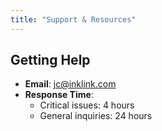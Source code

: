 ```yaml
---
title: "Support & Resources"
---
```


## Getting Help

- **Email**: [jc@inklink.com](mailto:jc@inklink.com)
- **Response Time**:
  - Critical issues: 4 hours
  - General inquiries: 24 hours
